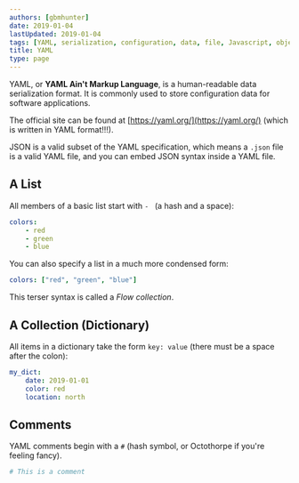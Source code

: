 ```yaml
---
authors: [gbmhunter]
date: 2019-01-04
lastUpdated: 2019-01-04
tags: [YAML, serialization, configuration, data, file, Javascript, object notation]
title: YAML
type: page
---
```


YAML, or **YAML Ain't Markup Language**, is a human-readable data serialization format. It is commonly used to store configuration data for software applications.

The official site can be found at [https://yaml.org/](https://yaml.org/) (which is written in YAML format!!!).

JSON is a valid subset of the YAML specification, which means a `.json` file is a valid YAML file, and you can embed JSON syntax inside a YAML file.

## A List

All members of a basic list start with `- ` (a hash and a space):

```yaml
colors:
    - red
    - green
    - blue
```

You can also specify a list in a much more condensed form:

```yaml
colors: ["red", "green", "blue"]
```

This terser syntax is called a _Flow collection_.

## A Collection (Dictionary)

All items in a dictionary take the form `key: value` (there must be a space after the colon):

```yaml
my_dict:
    date: 2019-01-01
    color: red
    location: north
```

## Comments

YAML comments begin with a `#` (hash symbol, or Octothorpe if you're feeling fancy).

```yaml
# This is a comment
```
